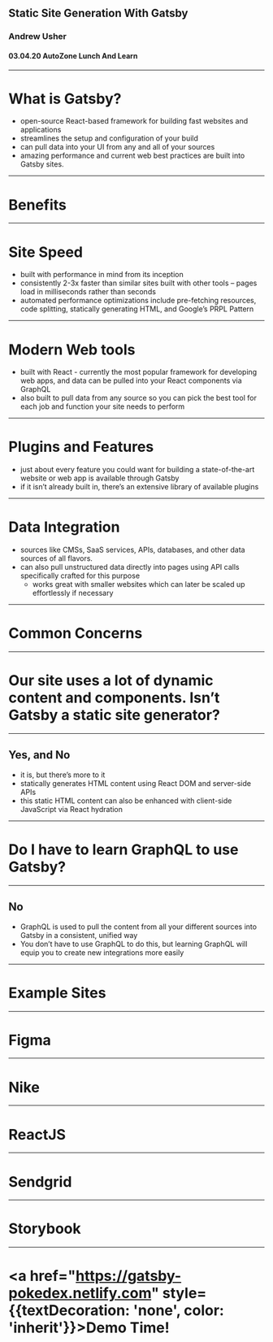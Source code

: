 

## Static Site Generation With Gatsby
### Andrew Usher
#### 03.04.20 AutoZone Lunch And Learn

---

# What is Gatsby?

- open-source React-based framework for building fast websites and applications
- streamlines the setup and configuration of your build
- can pull data into your UI from any and all of your sources
- amazing performance and current web best practices are built into Gatsby sites.

---

# Benefits

---

# Site Speed

- built with performance in mind from its inception
- consistently 2-3x faster than similar sites built with other tools – pages load in milliseconds rather than seconds
- automated performance optimizations include pre-fetching resources, code splitting, statically generating HTML, and Google’s PRPL Pattern

---

# Modern Web tools

- built with React - currently the most popular framework for developing web apps, and data can be pulled into your React components via GraphQL
- also built to pull data from any source so you can pick the best tool for each job and function your site needs to perform

---

# Plugins and Features

- just about every feature you could want for building a state-of-the-art website or web app is available through Gatsby
- if it isn’t already built in, there’s an extensive library of available plugins

---

# Data Integration

- sources like CMSs, SaaS services, APIs, databases, and other data sources of all flavors.
- can also pull unstructured data directly into pages using API calls specifically crafted for this purpose
  - works great with smaller websites which can later be scaled up effortlessly if necessary

---

# Common Concerns

---

# Our site uses a lot of dynamic content and components. Isn’t Gatsby a static site generator?

---

## Yes, and No

- it is, but there’s more to it 
- statically generates HTML content using React DOM and server-side APIs 
- this static HTML content can also be enhanced with client-side JavaScript via React hydration

---

# Do I have to learn GraphQL to use Gatsby?

---

## No

- GraphQL is used to pull the content from all your different sources into Gatsby in a consistent, unified way
- You don’t have to use GraphQL to do this, but learning GraphQL will equip you to create new integrations more easily

---

# Example Sites

---

# Figma

<StarterImage src={figma} />

---

# Nike

<StarterImage src={nike} />

---

# ReactJS

<StarterImage src={reactJS} />

---

# Sendgrid

<StarterImage src={sendgrid} />

---

# Storybook

<StarterImage src={storybook} />

---

# <a href="https://gatsby-pokedex.netlify.com" style={{textDecoration: 'none', color: 'inherit'}}>Demo Time!</a>